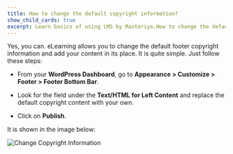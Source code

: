 ---
title: How to change the default copyright information?
show_child_cards: true
excerpt: Learn basics of using LMS by Masteriyo.How to change the default copyright information.
---

Yes, you can. eLearning allows you to change the default footer copyright information and add your content in its place. It is quite simple. Just follow these steps:

- From your **WordPress Dashboard**, go to **Appearance > Customize > Footer > Footer Bottom Bar**.

- Look for the field under the **Text/HTML for Left Content** and replace the default copyright content with your own.

- Click on **Publish**.

It is shown in the image below:

![Change Copyright Information](https://user-images.githubusercontent.com/109593521/183625883-d3b3b0c2-27e6-4e60-ad81-e10f19c75198.png)
